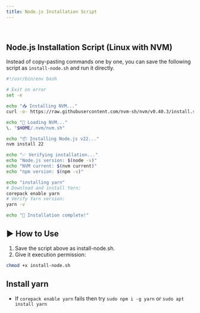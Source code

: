 ```yaml
---
title: Node.js Installation Script
---
```

&nbsp;

## Node.js Installation Script (Linux with NVM)

Instead of copy-pasting commands one by one, you can save the following script as `install-node.sh` and run it directly.


```bash filename="install-node.sh"
#!/usr/bin/env bash

# Exit on error
set -e

echo "📥 Installing NVM..."
curl -o- https://raw.githubusercontent.com/nvm-sh/nvm/v0.40.3/install.sh | bash

echo "🔄 Loading NVM..."
\. "$HOME/.nvm/nvm.sh"

echo "📦 Installing Node.js v22..."
nvm install 22

echo "✅ Verifying installation..."
echo "Node.js version: $(node -v)"
echo "NVM current: $(nvm current)"
echo "npm version: $(npm -v)"

echo "installing yarn"
# Download and install Yarn:
corepack enable yarn
# Verify Yarn version:
yarn -v

echo "🎉 Installation complete!"
```

## ▶️ How to Use
 1. Save the script above as install-node.sh.
 2. Give it execution permission:
```bash
chmod +x install-node.sh
```

## Install yarn
* If `corepack enable yarn` fails then try `sudo npm i -g yarn` or `sudo apt install yarn`
